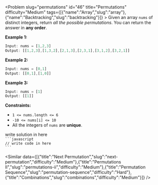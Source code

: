 
<Problem slug="permutations" id="46" title="Permutations" difficulty="Medium" tags={[{"name":"Array","slug":"array"},{"name":"Backtracking","slug":"backtracking"}]} >
    Given an array `nums` of distinct integers, return _all the possible permutations_. You can return the answer in **any order**.

**Example 1:**

```javascript 
Input: nums = [1,2,3]
Output: [[1,2,3],[1,3,2],[2,1,3],[2,3,1],[3,1,2],[3,2,1]]
```

**Example 2:**

```javascript 
Input: nums = [0,1]
Output: [[0,1],[1,0]]
```

**Example 3:**

```javascript 
Input: nums = [1]
Output: [[1]]
```

**Constraints:**

*   `1 <= nums.length <= 6`
*   `-10 <= nums[i] <= 10`
*   All the integers of `nums` are **unique**.
</Problem >

<Solution>
write solution in here
</Solution>

<Code>
```javascript
// write code in here
```
</Code>

<Similar data={[{"title":"Next Permutation","slug":"next-permutation","difficulty":"Medium"},{"title":"Permutations II","slug":"permutations-ii","difficulty":"Medium"},{"title":"Permutation Sequence","slug":"permutation-sequence","difficulty":"Hard"},{"title":"Combinations","slug":"combinations","difficulty":"Medium"}]} />
